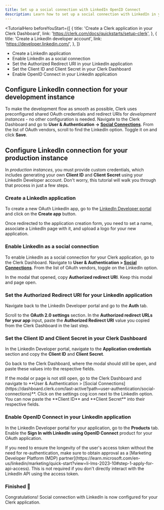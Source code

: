 ```yaml
---
title: Set up a social connection with LinkedIn OpenID Connect
description: Learn how to set up a social connection with LinkedIn in your Clerk application.
---
```


<TutorialHero 
  beforeYouStart={[
    {
      title: 'Create a Clerk application in your Clerk Dashboard',
      link: 'https://clerk.com/docs/quickstarts/setup-clerk',
    },
    {
      title: 'Create a LinkedIn developer account',
      link: 'https://developer.linkedin.com/',
    },
  ]}
>
- Create a LinkedIn application
- Enable LinkedIn as a social connection
- Set the Authorized Redirect URI in your LinkedIn application
- Set the Client ID and Client Secret in your Clerk Dashboard
- Enable OpenID Connect in your LinkedIn application
</TutorialHero>

## Configure LinkedIn connection for your development instance

To make the development flow as smooth as possible, Clerk uses preconfigured shared OAuth credentials and redirect URIs for *development instances* - no other configuration is needed. Navigate to the Clerk Dashboard and go to **User & Authentication -> [Social Connections](https://dashboard.clerk.dev/last-active?path=user-authentication/social-connections)**. From the list of OAuth vendors, scroll to find the LinkedIn option. Toggle it on and click **Save**.

## Configure LinkedIn connection for your production instance

In *production instances*, you must provide custom credentials, which includes generating your own **Client ID** and **Client Secret** using your LinkedIn Developer account. Don't worry, this tutorial will walk you through that process in just a few steps.

<Steps>

### Create a LinkedIn application

To create a new OAuth LinkedIn app, go to the [LinkedIn Developer portal](https://developer.linkedin.com/) and click on the **Create app** button.

<Images
  width={1520}
  height={819}
  src="/docs/images/authentication-providers/linkedin/create-application.webp"
  alt="The Linkedin Developer dashboard's homepage. An arrow is pointing to the 'Create app' button."
/>


Once redirected to the application creation form, you need to set a name, associate a LinkedIn page with it, and upload a logo for your new application.

<Images
  width={1520}
  height={860}
  src="/docs/images/authentication-providers/linkedin/new-app-form.webp"
  alt="The 'Create new app' form in the Linkedin Developer portal."
/>

### Enable LinkedIn as a social connection

To enable LinkedIn as a social connection for your Clerk application, go to the Clerk Dashboard. Navigate to **User & Authentication > [Social Connections](https://dashboard.clerk.com/last-active?path=user-authentication/social-connections)**. From the list of OAuth vendors, toggle on the LinkedIn option.

<Images
  width={1520}
  height={822}
  src="/docs/images/authentication-providers/linkedin/enable-linkedin.webp"
  alt="The 'Social connections' page in the Clerk Dashboard. An arrow is pointing to the LinkedIn toggle."
/>

In the modal that opened, copy **Authorized redirect URI**. Keep this modal and page open.

<Images
  width={1512}
  height={790}
  src="/docs/images/authentication-providers/linkedin/redirect-uri.webp"
  alt="The LinkedIn settings modal in the Clerk Dashboard. An arrow is pointing to the 'Redirect URI' copy button."
/>

### Set the Authorized Redirect URI for your LinkedIn application

Navigate back to the LinkedIn Developer portal and go to the **Auth** tab.

Scroll to the **OAuth 2.0 settings** section. In the **Authorized redirect URLs for your app** input, paste the **Authorized Redirect URI** value you copied from the Clerk Dashboard in the last step.

<Images
  width={1512}
  height={790}
  src="/docs/images/authentication-providers/linkedin/paste-uri.webp"
  alt="The 'Auth' tab in the Linkedin Developer dashboard for a user's application. There are arrows pointing to where the redirect URI should be entered."
/>

### Set the Client ID and Client Secret in your Clerk Dashboard

In the LinkedIn Developer portal, navigate to the **Application credentials** section and copy the **Client ID** and **Client Secret**. 

<Images
  width={1512}
  height={817}
  src="/docs/images/authentication-providers/linkedin/copy-credentials.webp"
  alt="The 'Auth' tab in the Linkedin Developer dashboard for a user's application. There are arrows pointing to the 'Client ID' and 'Client Secret' values."
/>

Go back to the Clerk Dashboard, where the modal should still be open, and paste these values into the respective fields.

<Callout type="info">
  If the modal or page is not still open, go to the Clerk Dashboard and navigate to **User & Authentication > [Social Connections](https://dashboard.clerk.com/last-active?path=user-authentication/social-connections)**. Click on the settings cog icon next to the LinkedIn option. You can now paste the **Client ID** and **Client Secret** into their respective fields.
</Callout>

<Images
  width={1512}
  height={790}
  src="/docs/images/authentication-providers/linkedin/paste-credentials.webp"
  alt="The LinkedIn settings modal in the Clerk Dashboard. There is an arrow pointing to the 'Client ID' and 'Client Secret' inputs."
/>

### Enable OpenID Connect in your LinkedIn application

In the LinkedIn Developer portal for your application, go to the **Products** tab. Enable the **Sign In with LinkedIn using OpenID Connect** product for your OAuth application.

<Callout type="info">
  If you need to ensure the longevity of the user's access token without the need for re-authentication, make sure to obtain approval as a [Marketing Developer Platform (MDP) partner](https://learn.microsoft.com/en-us/linkedin/marketing/quick-start?view=li-lms-2023-10#step-1-apply-for-api-access). This is not required if you don't directly interact with the LinkedIn API using the access token.
</Callout>

<Images
  width={1096}
  height={978}
  src="/docs/images/authentication-providers/linkedin/enable-oidc.webp"
  alt="The 'Products' tab in the Linkedin Developer dashboard for a user's application. There is a red arrow with the number 1 pointing to the 'Products' tab and a red arrow with the number 2 pointing to the 'Request access' button on the 'Sign In with LinkedIn using OpenID Connect' product."
/>

### Finished 🎉

Congratulations! Social connection with LinkedIn is now configured for your Clerk application.

</Steps>
